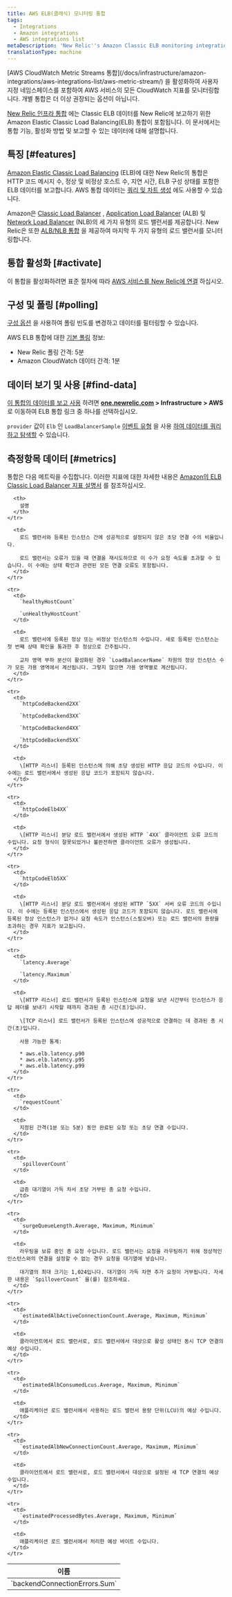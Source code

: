 ```yaml
---
title: AWS ELB(클래식) 모니터링 통합
tags:
  - Integrations
  - Amazon integrations
  - AWS integrations list
metaDescription: 'New Relic''s Amazon Classic ELB monitoring integration: what data it reports, and how to enable it.'
translationType: machine
---
```


<Callout variant="important">
  [AWS CloudWatch Metric Streams 통합](/docs/infrastructure/amazon-integrations/aws-integrations-list/aws-metric-stream/) 을 활성화하여 사용자 지정 네임스페이스를 포함하여 AWS 서비스의 모든 CloudWatch 지표를 모니터링합니다. 개별 통합은 더 이상 권장되는 옵션이 아닙니다.
</Callout>

[New Relic 인프라 통합](/docs/infrastructure/integrations-getting-started/getting-started/introduction-infrastructure-integrations) 에는 Classic ELB 데이터를 New Relic에 보고하기 위한 Amazon Elastic Classic Load Balancing(ELB) 통합이 포함됩니다. 이 문서에서는 통합 기능, 활성화 방법 및 보고할 수 있는 데이터에 대해 설명합니다.

## 특징 [#features]

[Amazon Elastic Classic Load Balancing](https://aws.amazon.com/elasticloadbalancing/) (ELB)에 대한 New Relic의 통합은 HTTP 코드 메시지 수, 정상 및 비정상 호스트 수, 지연 시간, ELB 구성 상태를 포함한 ELB 데이터를 보고합니다. AWS 통합 데이터는 [쿼리 및 차트 생성](/docs/infrastructure/infrastructure-integrations/getting-started/connect-aws-integrations-infrastructure#insights) 에도 사용할 수 있습니다.

Amazon은 [Classic Load Balancer](https://aws.amazon.com/elasticloadbalancing/classicloadbalancer/) , [Application Load Balancer](https://aws.amazon.com/elasticloadbalancing/) (ALB) 및 [Network Load Balancer](https://aws.amazon.com/elasticloadbalancing/) (NLB)의 세 가지 유형의 로드 밸런서를 제공합니다. New Relic은 또한 [ALB/NLB 통합](/docs/infrastructure/amazon-integrations/aws-integrations-list/aws-alb-monitoring-integration) 을 제공하여 마지막 두 가지 유형의 로드 밸런서를 모니터링합니다.

## 통합 활성화 [#activate]

이 통합을 활성화하려면 표준 절차에 따라 [AWS 서비스를 New Relic에 연결](/docs/infrastructure/infrastructure-integrations/getting-started/connect-aws-integrations-infrastructure) 하십시오.

## 구성 및 폴링 [#polling]

[구성 옵션](/docs/integrations/new-relic-integrations/getting-started/configure-polling-frequency-data-collection-cloud-integrations) 을 사용하여 폴링 빈도를 변경하고 데이터를 필터링할 수 있습니다.

AWS ELB 통합에 대한 [기본 폴링](/docs/infrastructure/amazon-integrations/aws-integrations-list/aws-polling-intervals-infrastructure-integrations) 정보:

* New Relic 폴링 간격: 5분
* Amazon CloudWatch 데이터 간격: 1분

## 데이터 보기 및 사용 [#find-data]

[이 통합의 데이터를 보고 사용](/docs/infrastructure/integrations/find-use-infrastructure-integration-data) 하려면 **[one.newrelic.com](https://one.newrelic.com/all-capabilities) > Infrastructure > AWS** 로 이동하여 ELB 통합 링크 중 하나를 선택하십시오.

`provider` 값이 `Elb` 인 `LoadBalancerSample` [이벤트 유형](/docs/data-apis/understand-data/new-relic-data-types/#event-data) 을 사용 [하여 데이터를 쿼리하고 탐색할](/docs/using-new-relic/data/understand-data/query-new-relic-data) 수 있습니다.

## 측정항목 데이터 [#metrics]

통합은 다음 메트릭을 수집합니다. 이러한 지표에 대한 자세한 내용은 [Amazon의 ELB Classic Load Balancer 지표 설명서](http://docs.aws.amazon.com/AmazonCloudWatch/latest/monitoring/elb-metricscollected.html#loadbalancing-metrics-clb) 를 참조하십시오.

<table>
  <thead>
    <tr>
      <th style={{ width: "275px" }}>
        이름
      </th>

      <th>
        설명
      </th>
    </tr>
  </thead>

  <tbody>
    <tr>
      <td>
        `backendConnectionErrors.Sum`
      </td>

      <td>
        로드 밸런서와 등록된 인스턴스 간에 성공적으로 설정되지 않은 초당 연결 수의 비율입니다.

        로드 밸런서는 오류가 있을 때 연결을 재시도하므로 이 수가 요청 속도를 초과할 수 있습니다. 이 수에는 상태 확인과 관련된 모든 연결 오류도 포함됩니다.
      </td>
    </tr>

    <tr>
      <td>
        `healthyHostCount`

        `unHealthyHostCount`
      </td>

      <td>
        로드 밸런서에 등록된 정상 또는 비정상 인스턴스의 수입니다. 새로 등록된 인스턴스는 첫 번째 상태 확인을 통과한 후 정상으로 간주됩니다.

        교차 영역 부하 분산이 활성화된 경우 `LoadBalancerName` 차원의 정상 인스턴스 수가 모든 가용 영역에서 계산됩니다. 그렇지 않으면 가용 영역별로 계산됩니다.
      </td>
    </tr>

    <tr>
      <td>
        `httpCodeBackend2XX`

        `httpCodeBackend3XX`

        `httpCodeBackend4XX`

        `httpCodeBackend5XX`
      </td>

      <td>
        \[HTTP 리스너] 등록된 인스턴스에 의해 초당 생성된 HTTP 응답 코드의 수입니다. 이 수에는 로드 밸런서에서 생성된 응답 코드가 포함되지 않습니다.
      </td>
    </tr>

    <tr>
      <td>
        `httpCodeElb4XX`
      </td>

      <td>
        \[HTTP 리스너] 분당 로드 밸런서에서 생성된 HTTP `4XX` 클라이언트 오류 코드의 수입니다. 요청 형식이 잘못되었거나 불완전하면 클라이언트 오류가 생성됩니다.
      </td>
    </tr>

    <tr>
      <td>
        `httpCodeElb5XX`
      </td>

      <td>
        \[HTTP 리스너] 분당 로드 밸런서에서 생성된 HTTP `5XX` 서버 오류 코드의 수입니다. 이 수에는 등록된 인스턴스에서 생성된 응답 코드가 포함되지 않습니다. 로드 밸런서에 등록된 정상 인스턴스가 없거나 요청 속도가 인스턴스(스필오버) 또는 로드 밸런서의 용량을 초과하는 경우 지표가 보고됩니다.
      </td>
    </tr>

    <tr>
      <td>
        `latency.Average`

        `latency.Maximum`
      </td>

      <td>
        \[HTTP 리스너] 로드 밸런서가 등록된 인스턴스에 요청을 보낸 시간부터 인스턴스가 응답 헤더를 보내기 시작할 때까지 경과된 총 시간(초)입니다.

        \[TCP 리스너] 로드 밸런서가 등록된 인스턴스에 성공적으로 연결하는 데 경과된 총 시간(초)입니다.

        사용 가능한 통계:

        * aws.elb.latency.p90
        * aws.elb.latency.p95
        * aws.elb.latency.p99
      </td>
    </tr>

    <tr>
      <td>
        `requestCount`
      </td>

      <td>
        지정된 간격(1분 또는 5분) 동안 완료된 요청 또는 초당 연결 수입니다.
      </td>
    </tr>

    <tr>
      <td>
        `spilloverCount`
      </td>

      <td>
        급증 대기열이 가득 차서 초당 거부된 총 요청 수입니다.
      </td>
    </tr>

    <tr>
      <td>
        `surgeQueueLength.Average, Maximum, Minimum`
      </td>

      <td>
        라우팅을 보류 중인 총 요청 수입니다. 로드 밸런서는 요청을 라우팅하기 위해 정상적인 인스턴스와의 연결을 설정할 수 없는 경우 요청을 대기열에 넣습니다.

        대기열의 최대 크기는 1,024입니다. 대기열이 가득 차면 추가 요청이 거부됩니다. 자세한 내용은 `SpilloverCount` 을(를) 참조하세요.
      </td>
    </tr>

    <tr>
      <td>
        `estimatedAlbActiveConnectionCount.Average, Maximum, Minimum`
      </td>

      <td>
        클라이언트에서 로드 밸런서로, 로드 밸런서에서 대상으로 활성 상태인 동시 TCP 연결의 예상 수입니다.
      </td>
    </tr>

    <tr>
      <td>
        `estimatedAlbConsumedLcus.Average, Maximum, Minimum`
      </td>

      <td>
        애플리케이션 로드 밸런서에서 사용하는 로드 밸런서 용량 단위(LCU)의 예상 수입니다.
      </td>
    </tr>

    <tr>
      <td>
        `estimatedAlbNewConnectionCount.Average, Maximum, Minimum`
      </td>

      <td>
        클라이언트에서 로드 밸런서로, 로드 밸런서에서 대상으로 설정된 새 TCP 연결의 예상 수입니다.
      </td>
    </tr>

    <tr>
      <td>
        `estimatedProcessedBytes.Average, Maximum, Minimum`
      </td>

      <td>
        애플리케이션 로드 밸런서에서 처리한 예상 바이트 수입니다.
      </td>
    </tr>
  </tbody>
</table>